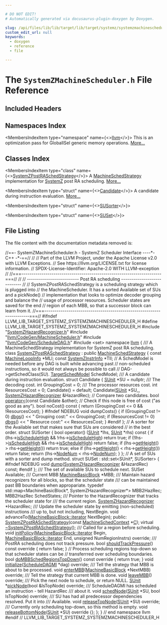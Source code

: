 ```yaml
---

# DO NOT EDIT!
# Automatically generated via docusaurus-plugin-doxygen by Doxygen.

slug: /api/files/lib/lib/target/lib/target/systemz/systemzmachinescheduler-h
custom_edit_url: null
keywords:
  - doxygen
  - reference
  - file

---
```





# The `SystemZMachineScheduler.h` File Reference

<DoxygenPage pluginConfig={pluginConfig}>



## Included Headers

<IncludesList>
<IncludesListItem
  filePath="SystemZHazardRecognizer.h"
  permalink="/docs/api/files/lib/lib/target/lib/target/systemz/systemzhazardrecognizer-h"
  isLocal="true" />
<IncludesListItem
  filePath="llvm/CodeGen/MachineScheduler.h"
  permalink="/docs/api/files/include/include/llvm/include/llvm/codegen/machinescheduler-h"
  isLocal="true" />
<IncludesListItem
  filePath="llvm/CodeGen/ScheduleDAG.h"
  permalink="/docs/api/files/include/include/llvm/include/llvm/codegen/scheduledag-h"
  isLocal="true" />
<IncludesListItem
  filePath="set"
  permalink=""
  isLocal="false" />
</IncludesList>

## Namespaces Index

<MembersIndex>

<MembersIndexItem
  type="namespace"
  name={<><a href="/docs/api/namespaces/llvm">llvm</a></>}>
This is an optimization pass for GlobalISel generic memory operations. <a href="/docs/api/namespaces/llvm/#details">More...</a>
</MembersIndexItem>

</MembersIndex>

## Classes Index

<MembersIndex>

<MembersIndexItem
  type="class"
  name={<><a href="/docs/api/classes/llvm/systemzpostraschedstrategy">SystemZPostRASchedStrategy</a></>}>
A <a href="/docs/api/classes/llvm/machineschedstrategy">MachineSchedStrategy</a> implementation for <a href="/docs/api/namespaces/llvm/systemz">SystemZ</a> post RA scheduling. <a href="/docs/api/classes/llvm/systemzpostraschedstrategy/#details">More...</a>
</MembersIndexItem>

<MembersIndexItem
  type="struct"
  name={<><a href="/docs/api/structs/llvm/systemzpostraschedstrategy/candidate">Candidate</a></>}>
A candidate during instruction evaluation. <a href="/docs/api/structs/llvm/systemzpostraschedstrategy/candidate/#details">More...</a>
</MembersIndexItem>

<MembersIndexItem
  type="struct"
  name={<><a href="/docs/api/structs/llvm/systemzpostraschedstrategy/susorter">SUSorter</a></>}>
</MembersIndexItem>

<MembersIndexItem
  type="struct"
  name={<><a href="/docs/api/structs/llvm/systemzpostraschedstrategy/suset">SUSet</a></>}>
</MembersIndexItem>

</MembersIndex>


## File Listing

The file content with the documentation metadata removed is:

<ProgramListing>

<Link id="l00001" /><CodeLine lineNumber="1"><span class="doxyHighlightComment">//==- SystemZMachineScheduler.h - SystemZ Scheduler Interface ----&#42;- C++ -&#42;-==//</span></CodeLine>
<Link id="l00002" /><CodeLine lineNumber="2"><span class="doxyHighlightComment">//</span></CodeLine>
<Link id="l00003" /><CodeLine lineNumber="3"><span class="doxyHighlightComment">// Part of the LLVM Project, under the Apache License v2.0 with LLVM Exceptions.</span></CodeLine>
<Link id="l00004" /><CodeLine lineNumber="4"><span class="doxyHighlightComment">// See https://llvm.org/LICENSE.txt for license information.</span></CodeLine>
<Link id="l00005" /><CodeLine lineNumber="5"><span class="doxyHighlightComment">// SPDX-License-Identifier: Apache-2.0 WITH LLVM-exception</span></CodeLine>
<Link id="l00006" /><CodeLine lineNumber="6"><span class="doxyHighlightComment">//</span></CodeLine>
<Link id="l00007" /><CodeLine lineNumber="7"><span class="doxyHighlightComment">//===----------------------------------------------------------------------===//</span></CodeLine>
<Link id="l00008" /><CodeLine lineNumber="8"><span class="doxyHighlightComment">//</span></CodeLine>
<Link id="l00009" /><CodeLine lineNumber="9"><span class="doxyHighlightComment">// -------------------------- Post RA scheduling ---------------------------- //</span></CodeLine>
<Link id="l00010" /><CodeLine lineNumber="10"><span class="doxyHighlightComment">// SystemZPostRASchedStrategy is a scheduling strategy which is plugged into</span></CodeLine>
<Link id="l00011" /><CodeLine lineNumber="11"><span class="doxyHighlightComment">// the MachineScheduler. It has a sorted Available set of SUs and a pickNode()</span></CodeLine>
<Link id="l00012" /><CodeLine lineNumber="12"><span class="doxyHighlightComment">// implementation that looks to optimize decoder grouping and balance the</span></CodeLine>
<Link id="l00013" /><CodeLine lineNumber="13"><span class="doxyHighlightComment">// usage of processor resources. Scheduler states are saved for the end</span></CodeLine>
<Link id="l00014" /><CodeLine lineNumber="14"><span class="doxyHighlightComment">// region of each MBB, so that a successor block can learn from it.</span></CodeLine>
<Link id="l00015" /><CodeLine lineNumber="15"><span class="doxyHighlightComment">//===----------------------------------------------------------------------===//</span></CodeLine>
<Link id="l00016" /><CodeLine lineNumber="16"></CodeLine>
<Link id="l00017" /><CodeLine lineNumber="17"><span class="doxyHighlightPreprocessor">#ifndef LLVM&#95;LIB&#95;TARGET&#95;SYSTEMZ&#95;SYSTEMZMACHINESCHEDULER&#95;H</span></CodeLine>
<Link id="l00018" /><CodeLine lineNumber="18"><span class="doxyHighlightPreprocessor">#define LLVM&#95;LIB&#95;TARGET&#95;SYSTEMZ&#95;SYSTEMZMACHINESCHEDULER&#95;H</span></CodeLine>
<Link id="l00019" /><CodeLine lineNumber="19"></CodeLine>
<Link id="l00020" /><CodeLine lineNumber="20"><span class="doxyHighlightPreprocessor">#include &quot;<a href="/docs/api/files/lib/lib/target/lib/target/systemz/systemzhazardrecognizer-h">SystemZHazardRecognizer.h</a>&quot;</span></CodeLine>
<Link id="l00021" /><CodeLine lineNumber="21"><span class="doxyHighlightPreprocessor">#include &quot;<a href="/docs/api/files/include/include/llvm/include/llvm/codegen/machinescheduler-h">llvm/CodeGen/MachineScheduler.h</a>&quot;</span></CodeLine>
<Link id="l00022" /><CodeLine lineNumber="22"><span class="doxyHighlightPreprocessor">#include &quot;<a href="/docs/api/files/include/include/llvm/include/llvm/codegen/scheduledag-h">llvm/CodeGen/ScheduleDAG.h</a>&quot;</span></CodeLine>
<Link id="l00023" /><CodeLine lineNumber="23"><span class="doxyHighlightPreprocessor">#include &lt;set&gt;</span></CodeLine>
<Link id="l00024" /><CodeLine lineNumber="24"></CodeLine>
<Link id="l00025" /><CodeLine lineNumber="25"><span class="doxyHighlightKeyword">namespace </span><span class="doxyHighlight"><a href="/docs/api/namespaces/llvm">llvm</a> &#123;</span></CodeLine>
<Link id="l00026" /><CodeLine lineNumber="26"></CodeLine>
<Link id="l00027" /><CodeLine lineNumber="27"><span class="doxyHighlightComment">/// A MachineSchedStrategy implementation for SystemZ post RA scheduling.</span></CodeLine>
<Link id="l00028" /><CodeLine lineNumber="28" lineLink="/docs/api/classes/llvm/systemzpostraschedstrategy"><span class="doxyHighlightKeyword">class </span><span class="doxyHighlight"><a href="/docs/api/classes/llvm/systemzpostraschedstrategy/#ae7cf55944f14abe03fa718a60f2fafe1">SystemZPostRASchedStrategy</a> : </span><span class="doxyHighlightKeyword">public</span><span class="doxyHighlight"> <a href="/docs/api/classes/llvm/machineschedstrategy">MachineSchedStrategy</a> &#123;</span></CodeLine>
<Link id="l00029" /><CodeLine lineNumber="29"></CodeLine>
<Link id="l00030" /><CodeLine lineNumber="30"><span class="doxyHighlight">  </span><span class="doxyHighlightKeyword">const</span><span class="doxyHighlight"> <a href="/docs/api/classes/llvm/machineloopinfo">MachineLoopInfo</a> &#42;MLI;</span></CodeLine>
<Link id="l00031" /><CodeLine lineNumber="31"><span class="doxyHighlight">  </span><span class="doxyHighlightKeyword">const</span><span class="doxyHighlight"> <a href="/docs/api/classes/llvm/systemzinstrinfo">SystemZInstrInfo</a> &#42;TII;</span></CodeLine>
<Link id="l00032" /><CodeLine lineNumber="32"></CodeLine>
<Link id="l00033" /><CodeLine lineNumber="33"><span class="doxyHighlight">  </span><span class="doxyHighlightComment">// A SchedModel is needed before any DAG is built while advancing past</span></CodeLine>
<Link id="l00034" /><CodeLine lineNumber="34"><span class="doxyHighlight">  </span><span class="doxyHighlightComment">// non-scheduled instructions, so it would not always be possible to call</span></CodeLine>
<Link id="l00035" /><CodeLine lineNumber="35"><span class="doxyHighlight">  </span><span class="doxyHighlightComment">// DAG-&gt;getSchedClass(SU).</span></CodeLine>
<Link id="l00036" /><CodeLine lineNumber="36"><span class="doxyHighlight">  <a href="/docs/api/classes/llvm/targetschedmodel">TargetSchedModel</a> SchedModel;</span></CodeLine>
<Link id="l00037" /><CodeLine lineNumber="37"></CodeLine>
<Link id="l00038" /><CodeLine lineNumber="38"><span class="doxyHighlightComment">  /// A candidate during instruction evaluation.</span></CodeLine>
<Link id="l00039" /><CodeLine lineNumber="39"><span class="doxyHighlight">  </span><span class="doxyHighlightKeyword">struct </span><span class="doxyHighlight">Candidate &#123;</span></CodeLine>
<Link id="l00040" /><CodeLine lineNumber="40"><span class="doxyHighlight">    <a href="/docs/api/classes/llvm/sunit">SUnit</a> &#42;SU = </span><span class="doxyHighlightKeyword">nullptr</span><span class="doxyHighlight">;</span></CodeLine>
<Link id="l00041" /><CodeLine lineNumber="41"></CodeLine>
<Link id="l00042" /><CodeLine lineNumber="42"><span class="doxyHighlightComment">    /// The decoding cost.</span></CodeLine>
<Link id="l00043" /><CodeLine lineNumber="43"><span class="doxyHighlight">    </span><span class="doxyHighlightKeywordType">int</span><span class="doxyHighlight"> GroupingCost = 0;</span></CodeLine>
<Link id="l00044" /><CodeLine lineNumber="44"></CodeLine>
<Link id="l00045" /><CodeLine lineNumber="45"><span class="doxyHighlightComment">    /// The processor resources cost.</span></CodeLine>
<Link id="l00046" /><CodeLine lineNumber="46"><span class="doxyHighlight">    </span><span class="doxyHighlightKeywordType">int</span><span class="doxyHighlight"> ResourcesCost = 0;</span></CodeLine>
<Link id="l00047" /><CodeLine lineNumber="47"></CodeLine>
<Link id="l00048" /><CodeLine lineNumber="48"><span class="doxyHighlight">    Candidate() = </span><span class="doxyHighlightKeywordFlow">default</span><span class="doxyHighlight">;</span></CodeLine>
<Link id="l00049" /><CodeLine lineNumber="49"><span class="doxyHighlight">    Candidate(<a href="/docs/api/classes/llvm/sunit">SUnit</a> &#42;SU&#95;, <a href="/docs/api/classes/llvm/systemzhazardrecognizer">SystemZHazardRecognizer</a> &amp;HazardRec);</span></CodeLine>
<Link id="l00050" /><CodeLine lineNumber="50"></CodeLine>
<Link id="l00051" /><CodeLine lineNumber="51"><span class="doxyHighlight">    </span><span class="doxyHighlightComment">// Compare two candidates.</span></CodeLine>
<Link id="l00052" /><CodeLine lineNumber="52"><span class="doxyHighlight">    </span><span class="doxyHighlightKeywordType">bool</span><span class="doxyHighlight"> <a href="/docs/api/namespaces/llvm/#a061b224a1a3c3486fd854e5009a858c9">operator&lt;</a>(</span><span class="doxyHighlightKeyword">const</span><span class="doxyHighlight"> Candidate &amp;other);</span></CodeLine>
<Link id="l00053" /><CodeLine lineNumber="53"></CodeLine>
<Link id="l00054" /><CodeLine lineNumber="54"><span class="doxyHighlight">    </span><span class="doxyHighlightComment">// Check if this node is free of cost (&quot;as good as any&quot;).</span></CodeLine>
<Link id="l00055" /><CodeLine lineNumber="55"><span class="doxyHighlight">    </span><span class="doxyHighlightKeywordType">bool</span><span class="doxyHighlight"> noCost()</span><span class="doxyHighlightKeyword"> const </span><span class="doxyHighlight">&#123;</span></CodeLine>
<Link id="l00056" /><CodeLine lineNumber="56"><span class="doxyHighlight">      </span><span class="doxyHighlightKeywordFlow">return</span><span class="doxyHighlight"> (GroupingCost &lt;= 0 &amp;&amp; !ResourcesCost);</span></CodeLine>
<Link id="l00057" /><CodeLine lineNumber="57"><span class="doxyHighlight">    &#125;</span></CodeLine>
<Link id="l00058" /><CodeLine lineNumber="58"></CodeLine>
<Link id="l00059" /><CodeLine lineNumber="59"><span class="doxyHighlightPreprocessor">#ifndef NDEBUG</span></CodeLine>
<Link id="l00060" /><CodeLine lineNumber="60"><span class="doxyHighlight">    </span><span class="doxyHighlightKeywordType">void</span><span class="doxyHighlight"> dumpCosts() &#123;</span></CodeLine>
<Link id="l00061" /><CodeLine lineNumber="61"><span class="doxyHighlight">      </span><span class="doxyHighlightKeywordFlow">if</span><span class="doxyHighlight"> (GroupingCost != 0)</span></CodeLine>
<Link id="l00062" /><CodeLine lineNumber="62"><span class="doxyHighlight">        <a href="/docs/api/namespaces/llvm/#a7c46c742c31be54870e2038048e6b391">dbgs</a>() &lt;&lt; </span><span class="doxyHighlightStringLiteral">&quot;  Grouping cost:&quot;</span><span class="doxyHighlight"> &lt;&lt; GroupingCost;</span></CodeLine>
<Link id="l00063" /><CodeLine lineNumber="63"><span class="doxyHighlight">      </span><span class="doxyHighlightKeywordFlow">if</span><span class="doxyHighlight"> (ResourcesCost != 0)</span></CodeLine>
<Link id="l00064" /><CodeLine lineNumber="64"><span class="doxyHighlight">        <a href="/docs/api/namespaces/llvm/#a7c46c742c31be54870e2038048e6b391">dbgs</a>() &lt;&lt; </span><span class="doxyHighlightStringLiteral">&quot;  Resource cost:&quot;</span><span class="doxyHighlight"> &lt;&lt; ResourcesCost;</span></CodeLine>
<Link id="l00065" /><CodeLine lineNumber="65"><span class="doxyHighlight">    &#125;</span></CodeLine>
<Link id="l00066" /><CodeLine lineNumber="66"><span class="doxyHighlightPreprocessor">#endif</span></CodeLine>
<Link id="l00067" /><CodeLine lineNumber="67"><span class="doxyHighlight">  &#125;;</span></CodeLine>
<Link id="l00068" /><CodeLine lineNumber="68"></CodeLine>
<Link id="l00069" /><CodeLine lineNumber="69"><span class="doxyHighlight">  </span><span class="doxyHighlightComment">// A sorter for the Available set that makes sure that SUs are considered</span></CodeLine>
<Link id="l00070" /><CodeLine lineNumber="70"><span class="doxyHighlight">  </span><span class="doxyHighlightComment">// in the best order.</span></CodeLine>
<Link id="l00071" /><CodeLine lineNumber="71"><span class="doxyHighlight">  </span><span class="doxyHighlightKeyword">struct </span><span class="doxyHighlight">SUSorter &#123;</span></CodeLine>
<Link id="l00072" /><CodeLine lineNumber="72"><span class="doxyHighlight">    </span><span class="doxyHighlightKeywordType">bool</span><span class="doxyHighlight"> operator() (<a href="/docs/api/classes/llvm/sunit">SUnit</a> &#42;lhs, <a href="/docs/api/classes/llvm/sunit">SUnit</a> &#42;rhs)</span><span class="doxyHighlightKeyword"> const </span><span class="doxyHighlight">&#123;</span></CodeLine>
<Link id="l00073" /><CodeLine lineNumber="73"><span class="doxyHighlight">      </span><span class="doxyHighlightKeywordFlow">if</span><span class="doxyHighlight"> (lhs-&gt;<a href="/docs/api/classes/llvm/sunit/#a7faf5b0345dd1c2fd4b60d7f5108f3b5">isScheduleHigh</a> &amp;&amp; !rhs-&gt;<a href="/docs/api/classes/llvm/sunit/#a7faf5b0345dd1c2fd4b60d7f5108f3b5">isScheduleHigh</a>)</span></CodeLine>
<Link id="l00074" /><CodeLine lineNumber="74"><span class="doxyHighlight">        </span><span class="doxyHighlightKeywordFlow">return</span><span class="doxyHighlight"> </span><span class="doxyHighlightKeyword">true</span><span class="doxyHighlight">;</span></CodeLine>
<Link id="l00075" /><CodeLine lineNumber="75"><span class="doxyHighlight">      </span><span class="doxyHighlightKeywordFlow">if</span><span class="doxyHighlight"> (!lhs-&gt;<a href="/docs/api/classes/llvm/sunit/#a7faf5b0345dd1c2fd4b60d7f5108f3b5">isScheduleHigh</a> &amp;&amp; rhs-&gt;<a href="/docs/api/classes/llvm/sunit/#a7faf5b0345dd1c2fd4b60d7f5108f3b5">isScheduleHigh</a>)</span></CodeLine>
<Link id="l00076" /><CodeLine lineNumber="76"><span class="doxyHighlight">        </span><span class="doxyHighlightKeywordFlow">return</span><span class="doxyHighlight"> </span><span class="doxyHighlightKeyword">false</span><span class="doxyHighlight">;</span></CodeLine>
<Link id="l00077" /><CodeLine lineNumber="77"></CodeLine>
<Link id="l00078" /><CodeLine lineNumber="78"><span class="doxyHighlight">      </span><span class="doxyHighlightKeywordFlow">if</span><span class="doxyHighlight"> (lhs-&gt;<a href="/docs/api/classes/llvm/sunit/#a582da862b28b876ef2235781392cffa6">getHeight</a>() &gt; rhs-&gt;<a href="/docs/api/classes/llvm/sunit/#a582da862b28b876ef2235781392cffa6">getHeight</a>())</span></CodeLine>
<Link id="l00079" /><CodeLine lineNumber="79"><span class="doxyHighlight">        </span><span class="doxyHighlightKeywordFlow">return</span><span class="doxyHighlight"> </span><span class="doxyHighlightKeyword">true</span><span class="doxyHighlight">;</span></CodeLine>
<Link id="l00080" /><CodeLine lineNumber="80"><span class="doxyHighlight">      </span><span class="doxyHighlightKeywordFlow">else</span><span class="doxyHighlight"> </span><span class="doxyHighlightKeywordFlow">if</span><span class="doxyHighlight"> (lhs-&gt;<a href="/docs/api/classes/llvm/sunit/#a582da862b28b876ef2235781392cffa6">getHeight</a>() &lt; rhs-&gt;<a href="/docs/api/classes/llvm/sunit/#a582da862b28b876ef2235781392cffa6">getHeight</a>())</span></CodeLine>
<Link id="l00081" /><CodeLine lineNumber="81"><span class="doxyHighlight">        </span><span class="doxyHighlightKeywordFlow">return</span><span class="doxyHighlight"> </span><span class="doxyHighlightKeyword">false</span><span class="doxyHighlight">;</span></CodeLine>
<Link id="l00082" /><CodeLine lineNumber="82"></CodeLine>
<Link id="l00083" /><CodeLine lineNumber="83"><span class="doxyHighlight">      </span><span class="doxyHighlightKeywordFlow">return</span><span class="doxyHighlight"> (lhs-&gt;<a href="/docs/api/classes/llvm/sunit/#a3f708b119627541f144d703a1d183202">NodeNum</a> &lt; rhs-&gt;<a href="/docs/api/classes/llvm/sunit/#a3f708b119627541f144d703a1d183202">NodeNum</a>);</span></CodeLine>
<Link id="l00084" /><CodeLine lineNumber="84"><span class="doxyHighlight">    &#125;</span></CodeLine>
<Link id="l00085" /><CodeLine lineNumber="85"><span class="doxyHighlight">  &#125;;</span></CodeLine>
<Link id="l00086" /><CodeLine lineNumber="86"><span class="doxyHighlight">  </span><span class="doxyHighlightComment">// A set of SUs with a sorter and dump method.</span></CodeLine>
<Link id="l00087" /><CodeLine lineNumber="87"><span class="doxyHighlight">  </span><span class="doxyHighlightKeyword">struct </span><span class="doxyHighlight">SUSet : std::set&lt;SUnit&#42;, SUSorter&gt; &#123;</span></CodeLine>
<Link id="l00088" /><CodeLine lineNumber="88"><span class="doxyHighlightPreprocessor">    #ifndef NDEBUG</span></CodeLine>
<Link id="l00089" /><CodeLine lineNumber="89"><span class="doxyHighlight">    </span><span class="doxyHighlightKeywordType">void</span><span class="doxyHighlight"> <a href="/docs/api/namespaces/llvm/#a03503773241005f01b090b9862aad304">dump</a>(<a href="/docs/api/classes/llvm/systemzhazardrecognizer">SystemZHazardRecognizer</a> &amp;HazardRec) </span><span class="doxyHighlightKeyword">const</span><span class="doxyHighlight">;</span></CodeLine>
<Link id="l00090" /><CodeLine lineNumber="90"><span class="doxyHighlightPreprocessor">    #endif</span></CodeLine>
<Link id="l00091" /><CodeLine lineNumber="91"><span class="doxyHighlight">  &#125;;</span></CodeLine>
<Link id="l00092" /><CodeLine lineNumber="92"></CodeLine>
<Link id="l00093" /><CodeLine lineNumber="93"><span class="doxyHighlightComment">  /// The set of available SUs to schedule next.</span></CodeLine>
<Link id="l00094" /><CodeLine lineNumber="94"><span class="doxyHighlight">  SUSet Available;</span></CodeLine>
<Link id="l00095" /><CodeLine lineNumber="95"></CodeLine>
<Link id="l00096" /><CodeLine lineNumber="96"><span class="doxyHighlightComment">  /// Current MBB</span></CodeLine>
<Link id="l00097" /><CodeLine lineNumber="97"><span class="doxyHighlight">  <a href="/docs/api/classes/llvm/machinebasicblock">MachineBasicBlock</a> &#42;MBB;</span></CodeLine>
<Link id="l00098" /><CodeLine lineNumber="98"></CodeLine>
<Link id="l00099" /><CodeLine lineNumber="99"><span class="doxyHighlightComment">  /// Maintain hazard recognizers for all blocks, so that the scheduler state</span></CodeLine>
<Link id="l00100" /><CodeLine lineNumber="100"><span class="doxyHighlightComment">  /// can be maintained past BB boundaries when appropariate.</span></CodeLine>
<Link id="l00101" /><CodeLine lineNumber="101"><span class="doxyHighlight">  </span><span class="doxyHighlightKeyword">typedef</span><span class="doxyHighlight"> std::map&lt;MachineBasicBlock&#42;, SystemZHazardRecognizer&#42;&gt; MBB2HazRec;</span></CodeLine>
<Link id="l00102" /><CodeLine lineNumber="102"><span class="doxyHighlight">  MBB2HazRec SchedStates;</span></CodeLine>
<Link id="l00103" /><CodeLine lineNumber="103"></CodeLine>
<Link id="l00104" /><CodeLine lineNumber="104"><span class="doxyHighlightComment">  /// Pointer to the HazardRecognizer that tracks the scheduler state for</span></CodeLine>
<Link id="l00105" /><CodeLine lineNumber="105"><span class="doxyHighlightComment">  /// the current region.</span></CodeLine>
<Link id="l00106" /><CodeLine lineNumber="106"><span class="doxyHighlight">  <a href="/docs/api/classes/llvm/systemzhazardrecognizer">SystemZHazardRecognizer</a> &#42;HazardRec;</span></CodeLine>
<Link id="l00107" /><CodeLine lineNumber="107"></CodeLine>
<Link id="l00108" /><CodeLine lineNumber="108"><span class="doxyHighlightComment">  /// Update the scheduler state by emitting (non-scheduled) instructions</span></CodeLine>
<Link id="l00109" /><CodeLine lineNumber="109"><span class="doxyHighlightComment">  /// up to, but not including, NextBegin.</span></CodeLine>
<Link id="l00110" /><CodeLine lineNumber="110"><span class="doxyHighlight">  </span><span class="doxyHighlightKeywordType">void</span><span class="doxyHighlight"> advanceTo(<a href="/docs/api/classes/llvm/machinebasicblock/#ae34c996b58df9b9ce6695a0c8b70c533">MachineBasicBlock::iterator</a> NextBegin);</span></CodeLine>
<Link id="l00111" /><CodeLine lineNumber="111"></CodeLine>
<Link id="l00112" /><CodeLine lineNumber="112"><span class="doxyHighlightKeyword">public</span><span class="doxyHighlight">:</span></CodeLine>
<Link id="l00113" /><CodeLine lineNumber="113"><span class="doxyHighlight">  <a href="/docs/api/classes/llvm/systemzpostraschedstrategy/#ae7cf55944f14abe03fa718a60f2fafe1">SystemZPostRASchedStrategy</a>(</span><span class="doxyHighlightKeyword">const</span><span class="doxyHighlight"> <a href="/docs/api/structs/llvm/machineschedcontext">MachineSchedContext</a> &#42;<a href="/docs/api/namespaces/llvm/callingconv/#ac6aa1387c4375260e2468eb5a77fdb4cafd841a49aec1539bc88abc8ff9e170fb">C</a>);</span></CodeLine>
<Link id="l00114" /><CodeLine lineNumber="114"><span class="doxyHighlight">  </span><span class="doxyHighlightKeyword">virtual</span><span class="doxyHighlight"> <a href="/docs/api/classes/llvm/systemzpostraschedstrategy/#ace31ed48b8ff510ab635bea47ee55e73">~SystemZPostRASchedStrategy</a>();</span></CodeLine>
<Link id="l00115" /><CodeLine lineNumber="115"></CodeLine>
<Link id="l00116" /><CodeLine lineNumber="116"><span class="doxyHighlightComment">  /// Called for a region before scheduling.</span></CodeLine>
<Link id="l00117" /><CodeLine lineNumber="117"><span class="doxyHighlight">  </span><span class="doxyHighlightKeywordType">void</span><span class="doxyHighlight"> <a href="/docs/api/classes/llvm/systemzpostraschedstrategy/#a7a6e91fbf92378734b0dd9f1523bff19">initPolicy</a>(<a href="/docs/api/classes/llvm/machinebasicblock/#ae34c996b58df9b9ce6695a0c8b70c533">MachineBasicBlock::iterator</a> Begin,</span></CodeLine>
<Link id="l00118" /><CodeLine lineNumber="118"><span class="doxyHighlight">                  <a href="/docs/api/classes/llvm/machinebasicblock/#ae34c996b58df9b9ce6695a0c8b70c533">MachineBasicBlock::iterator</a> End,</span></CodeLine>
<Link id="l00119" /><CodeLine lineNumber="119"><span class="doxyHighlight">                  </span><span class="doxyHighlightKeywordType">unsigned</span><span class="doxyHighlight"> NumRegionInstrs) </span><span class="doxyHighlightKeyword">override</span><span class="doxyHighlight">;</span></CodeLine>
<Link id="l00120" /><CodeLine lineNumber="120"></CodeLine>
<Link id="l00121" /><CodeLine lineNumber="121"><span class="doxyHighlightComment">  /// PostRA scheduling does not track pressure.</span></CodeLine>
<Link id="l00122" /><CodeLine lineNumber="122" lineLink="/docs/api/classes/llvm/systemzpostraschedstrategy/#a00ffe74116346e7953817c0dcc730cad"><span class="doxyHighlight">  </span><span class="doxyHighlightKeywordType">bool</span><span class="doxyHighlight"> <a href="/docs/api/classes/llvm/systemzpostraschedstrategy/#a00ffe74116346e7953817c0dcc730cad">shouldTrackPressure</a>()</span><span class="doxyHighlightKeyword"> const override </span><span class="doxyHighlight">&#123; </span><span class="doxyHighlightKeywordFlow">return</span><span class="doxyHighlight"> </span><span class="doxyHighlightKeyword">false</span><span class="doxyHighlight">; &#125;</span></CodeLine>
<Link id="l00123" /><CodeLine lineNumber="123"></CodeLine>
<Link id="l00124" /><CodeLine lineNumber="124"><span class="doxyHighlight">  </span><span class="doxyHighlightComment">// Process scheduling regions top-down so that scheduler states can be</span></CodeLine>
<Link id="l00125" /><CodeLine lineNumber="125"><span class="doxyHighlight">  </span><span class="doxyHighlightComment">// transferrred over scheduling boundaries.</span></CodeLine>
<Link id="l00126" /><CodeLine lineNumber="126" lineLink="/docs/api/classes/llvm/systemzpostraschedstrategy/#ae70b4df15c9db45746e75427d9a73975"><span class="doxyHighlight">  </span><span class="doxyHighlightKeywordType">bool</span><span class="doxyHighlight"> <a href="/docs/api/classes/llvm/systemzpostraschedstrategy/#ae70b4df15c9db45746e75427d9a73975">doMBBSchedRegionsTopDown</a>()</span><span class="doxyHighlightKeyword"> const override </span><span class="doxyHighlight">&#123; </span><span class="doxyHighlightKeywordFlow">return</span><span class="doxyHighlight"> </span><span class="doxyHighlightKeyword">true</span><span class="doxyHighlight">; &#125;</span></CodeLine>
<Link id="l00127" /><CodeLine lineNumber="127"></CodeLine>
<Link id="l00128" /><CodeLine lineNumber="128"><span class="doxyHighlight">  </span><span class="doxyHighlightKeywordType">void</span><span class="doxyHighlight"> <a href="/docs/api/classes/llvm/systemzpostraschedstrategy/#aa527afd01941aa018dbb3edbad50e770">initialize</a>(<a href="/docs/api/classes/llvm/scheduledagmi">ScheduleDAGMI</a> &#42;dag) </span><span class="doxyHighlightKeyword">override</span><span class="doxyHighlight">;</span></CodeLine>
<Link id="l00129" /><CodeLine lineNumber="129"></CodeLine>
<Link id="l00130" /><CodeLine lineNumber="130"><span class="doxyHighlightComment">  /// Tell the strategy that MBB is about to be processed.</span></CodeLine>
<Link id="l00131" /><CodeLine lineNumber="131"><span class="doxyHighlight">  </span><span class="doxyHighlightKeywordType">void</span><span class="doxyHighlight"> <a href="/docs/api/classes/llvm/systemzpostraschedstrategy/#abb12e569451bee60098c4608b8ca8fa5">enterMBB</a>(<a href="/docs/api/classes/llvm/machinebasicblock">MachineBasicBlock</a> &#42;NextMBB) </span><span class="doxyHighlightKeyword">override</span><span class="doxyHighlight">;</span></CodeLine>
<Link id="l00132" /><CodeLine lineNumber="132"></CodeLine>
<Link id="l00133" /><CodeLine lineNumber="133"><span class="doxyHighlightComment">  /// Tell the strategy that current MBB is done.</span></CodeLine>
<Link id="l00134" /><CodeLine lineNumber="134"><span class="doxyHighlight">  </span><span class="doxyHighlightKeywordType">void</span><span class="doxyHighlight"> <a href="/docs/api/classes/llvm/systemzpostraschedstrategy/#a183188c809d901aa875645e4398eb1f9">leaveMBB</a>() </span><span class="doxyHighlightKeyword">override</span><span class="doxyHighlight">;</span></CodeLine>
<Link id="l00135" /><CodeLine lineNumber="135"></CodeLine>
<Link id="l00136" /><CodeLine lineNumber="136"><span class="doxyHighlightComment">  /// Pick the next node to schedule, or return NULL.</span></CodeLine>
<Link id="l00137" /><CodeLine lineNumber="137"><span class="doxyHighlight">  <a href="/docs/api/classes/llvm/sunit">SUnit</a> &#42;<a href="/docs/api/classes/llvm/systemzpostraschedstrategy/#a0e0a14434477222a57a6e5e09b1f0f2f">pickNode</a>(</span><span class="doxyHighlightKeywordType">bool</span><span class="doxyHighlight"> &amp;IsTopNode) </span><span class="doxyHighlightKeyword">override</span><span class="doxyHighlight">;</span></CodeLine>
<Link id="l00138" /><CodeLine lineNumber="138"></CodeLine>
<Link id="l00139" /><CodeLine lineNumber="139"><span class="doxyHighlightComment">  /// ScheduleDAGMI has scheduled an instruction - tell HazardRec</span></CodeLine>
<Link id="l00140" /><CodeLine lineNumber="140"><span class="doxyHighlightComment">  /// about it.</span></CodeLine>
<Link id="l00141" /><CodeLine lineNumber="141"><span class="doxyHighlight">  </span><span class="doxyHighlightKeywordType">void</span><span class="doxyHighlight"> <a href="/docs/api/classes/llvm/systemzpostraschedstrategy/#a9ee4cac33c533fe9bc0b5b0147475c38">schedNode</a>(<a href="/docs/api/classes/llvm/sunit">SUnit</a> &#42;SU, </span><span class="doxyHighlightKeywordType">bool</span><span class="doxyHighlight"> IsTopNode) </span><span class="doxyHighlightKeyword">override</span><span class="doxyHighlight">;</span></CodeLine>
<Link id="l00142" /><CodeLine lineNumber="142"></CodeLine>
<Link id="l00143" /><CodeLine lineNumber="143"><span class="doxyHighlightComment">  /// SU has had all predecessor dependencies resolved. Put it into</span></CodeLine>
<Link id="l00144" /><CodeLine lineNumber="144"><span class="doxyHighlightComment">  /// Available.</span></CodeLine>
<Link id="l00145" /><CodeLine lineNumber="145"><span class="doxyHighlight">  </span><span class="doxyHighlightKeywordType">void</span><span class="doxyHighlight"> <a href="/docs/api/classes/llvm/systemzpostraschedstrategy/#afe13e1e8b6cdaa6f0cd3a91d16a302f8">releaseTopNode</a>(<a href="/docs/api/classes/llvm/sunit">SUnit</a> &#42;SU) </span><span class="doxyHighlightKeyword">override</span><span class="doxyHighlight">;</span></CodeLine>
<Link id="l00146" /><CodeLine lineNumber="146"></CodeLine>
<Link id="l00147" /><CodeLine lineNumber="147"><span class="doxyHighlightComment">  /// Currently only scheduling top-down, so this method is empty.</span></CodeLine>
<Link id="l00148" /><CodeLine lineNumber="148" lineLink="/docs/api/classes/llvm/systemzpostraschedstrategy/#a199a79c029d6fc9c4b1f338083539bd1"><span class="doxyHighlight">  </span><span class="doxyHighlightKeywordType">void</span><span class="doxyHighlight"> <a href="/docs/api/classes/llvm/systemzpostraschedstrategy/#a199a79c029d6fc9c4b1f338083539bd1">releaseBottomNode</a>(<a href="/docs/api/classes/llvm/sunit">SUnit</a> &#42;SU)</span><span class="doxyHighlightKeyword"> override </span><span class="doxyHighlight">&#123;&#125;;</span></CodeLine>
<Link id="l00149" /><CodeLine lineNumber="149"><span class="doxyHighlight">&#125;;</span></CodeLine>
<Link id="l00150" /><CodeLine lineNumber="150"></CodeLine>
<Link id="l00151" /><CodeLine lineNumber="151"><span class="doxyHighlight">&#125; </span><span class="doxyHighlightComment">// end namespace llvm</span></CodeLine>
<Link id="l00152" /><CodeLine lineNumber="152"></CodeLine>
<Link id="l00153" /><CodeLine lineNumber="153"><span class="doxyHighlightPreprocessor">#endif </span><span class="doxyHighlightComment">// LLVM&#95;LIB&#95;TARGET&#95;SYSTEMZ&#95;SYSTEMZMACHINESCHEDULER&#95;H</span></CodeLine>

</ProgramListing>


</DoxygenPage>
